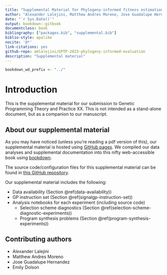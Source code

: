 ```yaml
---
title: "Supplemental Material for Phylogeny-informed fitness estimation"
author: "Alexander Lalejini, Matthew Andres Moreno, Jose Guadalupe Hernandez, and Emily Dolson"
date: "`r Sys.Date()`"
output: bookdown::gitbook
documentclass: book
bibliography: ["packages.bib", "supplemental.bib"]
biblio-style: apalike
nocite: '@*'
link-citations: yes
github-repo: amlalejini/GPTP-2023-phylogeny-informed-evaluation
description: "Supplemental material"
---
```


```r
bookdown_wd_prefix <- "../"
```

# Introduction

This is the supplemental material for our submission to Genetic Programming Theory and Practice XX.
This is not intended as a stand-alone document, but as a companion to our manuscript.

## About our supplemental material

As you may have noticed (unless you're reading a pdf version of this), our supplemental material is hosted using [GitHub pages](https://pages.github.com/).
We compiled our data analyses and supplemental documentation into this nifty web-accessible book using [bookdown](https://bookdown.org).

The source code/configuration files for this supplemental material can be found in [this GitHub repository](https://github.com/amlalejini/GPTP-2023-phylogeny-informed-evaluation).

Our supplemental material includes the following:

- Data availability (Section \@ref(data-availability))
- GP instruction set (Section \@ref(signalgp-instruction-set))
- Analysis notebooks for each experiment (including source code)
  - Selection scheme diagnostics (Section \@ref(selection-scheme-diagnostic-experiments))
  - Program synthesis problems (Section \@ref(program-synthesis-experiments))

## Contributing authors

- Alexander Lalejini
- Matthew Andres Moreno
- Jose Guadalupe Hernandez
- Emily Dolson